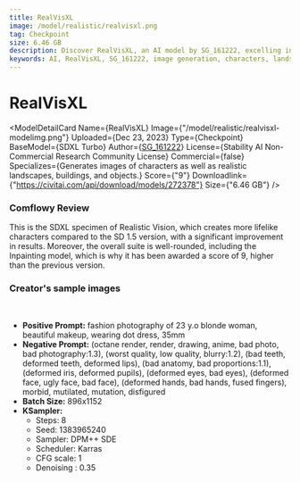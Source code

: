 ```yaml
---
title: RealVisXL 
image: /model/realistic/realvisxl.png
tag: Checkpoint
size: 6.46 GB
description: Discover RealVisXL, an AI model by SG_161222, excelling in generating lifelike characters, landscapes, buildings, and objects. Ideal for non-commercial research.
keywords: AI, RealVisXL, SG_161222, image generation, characters, landscapes, buildings, objects, non-commercial research, SDXL Turbo, Inpainting model
---
```



# RealVisXL

<ModelDetailCard 
  Name={<span>RealVisXL</span>}
  Image={"/model/realistic/realvisxl-modelimg.png"}
  Uploaded={<span>Dec 23, 2023</span>}
  Type={<span>Checkpoint</span>}
  BaseModel={<span>SDXL Turbo</span>}
  Author={<a href="https://civitai.com/user/SG_161222">SG_161222</a>}
  License={<span>Stability AI Non-Commercial Research Community License</span>}
  Commercial={false}
  Specializes={<span>Generates images of characters as well as realistic landscapes, buildings, and objects.</span>}
  Score={"9"}
  Downloadlink={"https://civitai.com/api/download/models/272378"}
  Size={"6.46 GB"}
/>

### Comflowy Review

This is the SDXL specimen of Realistic Vision, which creates more lifelike characters compared to the SD 1.5 version, with a significant improvement in results. Moreover, the overall suite is well-rounded, including the Inpainting model, which is why it has been awarded a score of 9, higher than the previous version.

### Creator's sample images
<br/>
<PhotoProvider>
  <PhotoView src="/model/realistic/005.png">
    <img src="/model/realistic/005.png" alt="" className='rounded-lg'/>
  </PhotoView>
</PhotoProvider>

* **Positive Prompt:** fashion photography of 23 y.o blonde woman, beautiful makeup, wearing dot dress, 35mm
* **Negative Prompt:**  (octane render, render, drawing, anime, bad photo, bad photography:1.3), (worst quality, low quality, blurry:1.2), (bad teeth, deformed teeth, deformed lips), (bad anatomy, bad proportions:1.1), (deformed iris, deformed pupils), (deformed eyes, bad eyes), (deformed face, ugly face, bad face), (deformed hands, bad hands, fused fingers), morbid, mutilated, mutation, disfigured
* **Batch Size:** 896x1152
* **KSampler:** 
  * Steps: 8
  * Seed: 1383965240
  * Sampler: DPM++ SDE 
  * Scheduler: Karras
  * CFG scale: 1
  * Denoising : 0.35